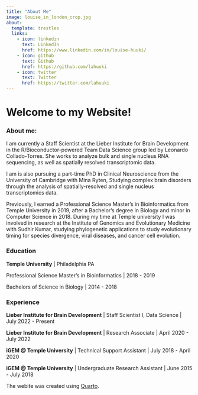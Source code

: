 ```yaml
---
title: "About Me"
image: louise_in_london_crop.jpg
about:
  template: trestles
  links:
    - icon: linkedin
      text: LinkedIn
      href: https://www.linkedin.com/in/louise-huuki/
    - icon: github
      text: Github
      href: https://github.com/lahuuki
    - icon: twitter
      text: Twitter
      href: https://twitter.com/lahuuki
---
```


# Welcome to my Website!

### About me:

I am currently a Staff Scientist at the Lieber Institute for Brain Development in the R/Bioconductor-powered Team Data Science group led by Leonardo Collado-Torres. She works to analyze bulk and single nucleus RNA sequencing, as well as spatially resolved transcriptomic data.

I am is also pursuing a part-time PhD in Clinical Neuroscience from the University of Cambridge with Mina Ryten, Studying complex brain disorders through the analysis of spatially-resolved and single nucleus transcriptomics data.

Previously, I earned a Professional Science Master’s in Bioinformatics from Temple University in 2019, after a Bachelor's degree in Biology and minor in Computer Science in 2018. During my time at Temple university I was involved in research at the Institute of Genomics and Evolutionary Medicine with Sudhir Kumar, studying phylogenetic applications to study evolutionary timing for species divergence, viral diseases, and cancer cell evolution.

### Education

**Temple University** \| Philadelphia PA

Professional Science Master's in Bioinformatics \| 2018 - 2019

Bachelors of Science in Biology \| 2014 - 2018

### Experience

**Lieber Institute for Brain Development** \| Staff Scientist I, Data Science \| July 2022 - Present

**Lieber Institute for Brain Development** \| Research Associate \| April 2020 - July 2022

**iGEM \@ Temple University** \| Technical Support Assistant \| July 2018 - April 2020

**iGEM \@ Temple University** \| Undergraduate Research Assistant \| June 2015 - July 2018

The webite was created using [Quarto](https://quarto.org/).
